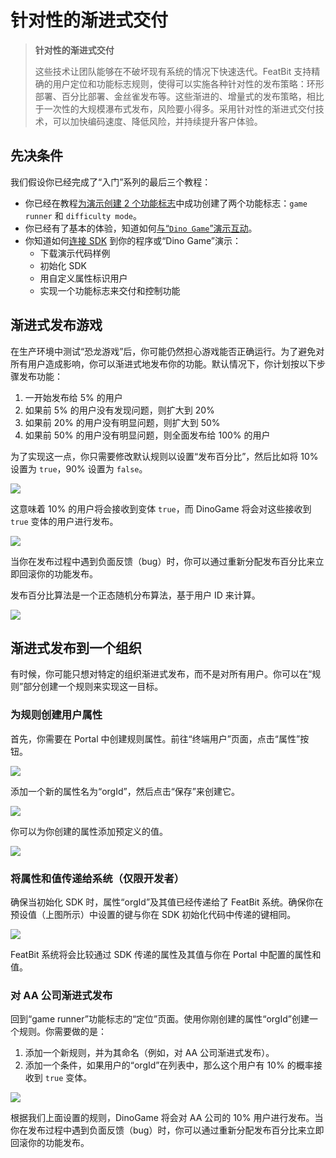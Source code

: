 
# 针对性的渐进式交付

> **针对性的渐进式交付**
>
> 这些技术让团队能够在不破坏现有系统的情况下快速迭代。FeatBit 支持精确的用户定位和功能标志规则，使得可以实施各种针对性的发布策略：环形部署、百分比部署、金丝雀发布等。这些渐进的、增量式的发布策略，相比于一次性的大规模瀑布式发布，风险要小得多。采用针对性的渐进式交付技术，可以加快编码速度、降低风险，并持续提升客户体验。

## 先决条件

我们假设你已经完成了“入门”系列的最后三个教程：

* 你已经在教程[为演示创建 2 个功能标志](../create-two-feature-flags.md)中成功创建了两个功能标志：`game runner` 和 `difficulty mode`。
* 你已经有了基本的体验，知道如何[与“`Dino Game`”演示互动](../try-interacting-with-the-demo.md)。
* 你知道如何[连接 SDK](../connect-an-sdk/) 到你的程序或“Dino Game”演示：
  * 下载演示代码样例
  * 初始化 SDK
  * 用自定义属性标识用户
  * 实现一个功能标志来交付和控制功能

## 渐进式发布游戏

在生产环境中测试“恐龙游戏”后，你可能仍然担心游戏能否正确运行。为了避免对所有用户造成影响，你可以渐进式地发布你的功能。默认情况下，你计划按以下步骤发布功能：

1. 一开始发布给 5% 的用户
2. 如果前 5% 的用户没有发现问题，则扩大到 20%
3. 如果前 20% 的用户没有明显问题，则扩大到 50%
4. 如果前 50% 的用户没有明显问题，则全面发布给 100% 的用户

为了实现这一点，你只需要修改默认规则以设置“发布百分比”，然后比如将 10% 设置为 `true`，90% 设置为 `false`。

![](../../getting-started/assets/targeted-progressive-delivery/001.webp)

这意味着 10% 的用户将会接收到变体 `true`，而 DinoGame 将会对这些接收到 `true` 变体的用户进行发布。

![](../../getting-started/assets/targeted-progressive-delivery/002.webp)

当你在发布过程中遇到负面反馈（bug）时，你可以通过重新分配发布百分比来立即回滚你的功能发布。

<Callout type="info">
  发布百分比算法是一个正态随机分布算法，基于用户 ID 来计算。

  ![](../../getting-started/assets/targeted-progressive-delivery/003.webp)
</Callout>

## 渐进式发布到一个组织

有时候，你可能只想对特定的组织渐进式发布，而不是对所有用户。你可以在“规则”部分创建一个规则来实现这一目标。

### 为规则创建用户属性

首先，你需要在 Portal 中创建规则属性。前往“终端用户”页面，点击“属性”按钮。

![](../../getting-started/assets/targeted-progressive-delivery/004.webp)

添加一个新的属性名为“orgId”，然后点击“保存”来创建它。

![](../../getting-started/assets/targeted-progressive-delivery/005.webp)

你可以为你创建的属性添加预定义的值。

![](../../getting-started/assets/targeted-progressive-delivery/006.webp)

### 将属性和值传递给系统（仅限开发者）

确保当初始化 SDK 时，属性“orgId”及其值已经传递给了 FeatBit 系统。确保你在预设值（上图所示）中设置的键与你在 SDK 初始化代码中传递的键相同。

![](../../getting-started/assets/targeted-progressive-delivery/007.webp)

FeatBit 系统将会比较通过 SDK 传递的属性及其值与你在 Portal 中配置的属性和值。

### 对 AA 公司渐进式发布

回到“game runner”功能标志的“定位”页面。使用你刚创建的属性“orgId”创建一个规则。你需要做的是：

1. 添加一个新规则，并为其命名（例如，对 AA 公司渐进式发布）。
2. 添加一个条件，如果用户的“orgId”在列表中，那么这个用户有 10% 的概率接收到 `true` 变体。

![](../../getting-started/assets/targeted-progressive-delivery/008.webp)

根据我们上面设置的规则，DinoGame 将会对 AA 公司的 10% 用户进行发布。当你在发布过程中遇到负面反馈（bug）时，你可以通过重新分配发布百分比来立即回滚你的功能发布。
